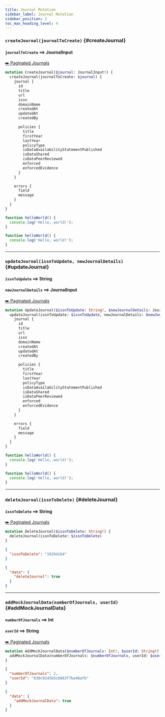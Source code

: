 ```yaml
---
title: Journal Mutation
sidebar_label: Journal Mutation
sidebar_position: 2
toc_max_heading_level: 4
---
```



### `createJournal(journalToCreate)` {#createJournal}

#### `journalToCreate` ⟹ JournalInput

<a className='response' href='../otherFolder/doc4.md'>
  ⮩ Paginated Journals
</a>

<Tabs>
  <TabItem value='operation' label='Operation' default>

```graphql
mutation CreateJournal($journal: JournalInput!) {
  createJournal(journalToCreate: $journal) {
    journal {
      id
      title
      url
      issn
      domainName
      createdAt
      updatedAt
      createdBy

      policies {
        title
        firstYear
        lastYear
        policyType
        isDataAvailabilityStatementPublished
        isDataShared
        isDataPeerReviewed
        enforced
        enforcedEvidence
      }
    }

    errors {
      field
      message
    }
  }
}
```

  </TabItem>

  <TabItem value='variables' label='Variables' default>

```js
function helloWorld() {
  console.log('Hello, world!');
}
```

  </TabItem>

  <TabItem value='response' label='Response'>

```js
function helloWorld() {
  console.log('Hello, world!');
}
```

  </TabItem>
</Tabs>

---

### `updateJournal(issnToUpdate, newJournalDetails)` {#updateJournal}

#### `issnToUpdate` ⟹ String

#### `newJournalDetails` ⟹ JournalInput

<a className='response' href='../otherFolder/doc4.md'>
  ⮩ Paginated Journals
</a>

<Tabs>
  <TabItem value='operation' label='Operation' default>

```graphql
mutation UpdateJournal($issnToUpdate: String!, $newJournalDetails: JournalInput!) {
  updateJournal(issnToUpdate: $issnToUpdate, newJournalDetails: $newJournalDetails) {
    journal {
      id
      title
      url
      issn
      domainName
      createdAt
      updatedAt
      createdBy

      policies {
        title
        firstYear
        lastYear
        policyType
        isDataAvailabilityStatementPublished
        isDataShared
        isDataPeerReviewed
        enforced
        enforcedEvidence
      }
    }

    errors {
      field
      message
    }
  }
}
```

  </TabItem>
  <TabItem value='variables' label='Variables' default>

```js
function helloWorld() {
  console.log('Hello, world!');
}
```

  </TabItem>

  <TabItem value='response' label='Response'>

```js
function helloWorld() {
  console.log('Hello, world!');
}
```

  </TabItem>
</Tabs>

---

### `deleteJournal(issnToDelete)` {#deleteJournal}

#### `issnToDelete` ⟹ String

<a className='response' href='../otherFolder/doc4.md'>
  ⮩ Paginated Journals
</a>

<Tabs>
  <TabItem value='operation' label='Operation' default>

```graphql
mutation DeleteJournal($issnToDelete: String!) {
  deleteJournal(issnToDelete: $issnToDelete)
}
```

  </TabItem>
  <TabItem value='variables' label='Variables' default>

```json
{
  "issnToDelete": "19294164"
}
```

  </TabItem>

  <TabItem value='response' label='Response'>

```json
{
  "data": {
    "deleteJournal": true
  }
}
```

  </TabItem>
</Tabs>

---

### `addMockJournalData(numberOfJournals, userId)` {#addMockJournalData}

#### `numberOfJournals` ⟹ Int

#### `userId` ⟹ String

<a className='response' href='../otherFolder/doc4.md'>
  ⮩ Paginated Journals
</a>

<Tabs>
  <TabItem value='operation' label='Operation' default>

```graphql
mutation AddMockJournalData($numberOfJournals: Int!, $userId: String!) {
  addMockJournalData(numberOfJournals: $numberOfJournals, userId: $userId)
}
```

  </TabItem>
  <TabItem value='variables' label='Variables' default>

```json
{
  "numberOfJournals": 2,
  "userId": "630c9245b5cb663f7ba46afb"
}
```

  </TabItem>

  <TabItem value='response' label='Response'>

```json
{
  "data": {
    "addMockJournalData": true
  }
}
```

  </TabItem>
</Tabs>
